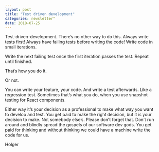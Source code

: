 ```yaml
---
layout: post
title: "Test driven development"
categories: newsletter"
date: 2018-07-25
---
```


Test-driven-development. There’s no other way to do this.  <!--more-->
Always write tests first!
Always have failing tests before writing the code!
Write code in small iterations.

Write the next failing test once the first iteration passes the test.
Repeat until finished.

That’s how you do it.

Or not.

You can write your feature, your code. And write a test afterwards.
Like a regression test.
Sometimes that’s what you do, when you use snapshot testing for React components.

Either way it’s your decision as a professional to make what way you want to develop and test.
You get paid to make the right decision, but it is your decision to make. Not somebody else’s.
Please don't forget that. Don't run around and blindly spread the gospels of our software dev gods.
You get paid for thinking and without thinking we could have a machine write the code for us.

Holger
